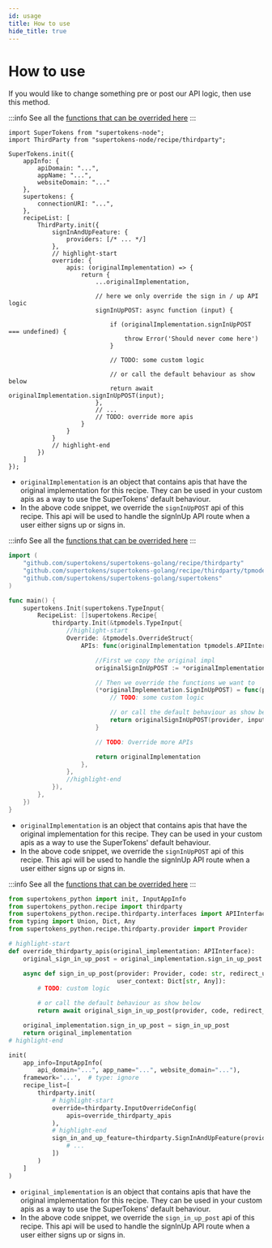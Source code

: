 ```yaml
---
id: usage
title: How to use
hide_title: true
---
```



# How to use

If you would like to change something pre or post our API logic, then use this method.

<BackendSDKTabs>
<TabItem value="nodejs">

:::info
See all the [functions that can be overrided here](https://supertokens.com/docs/nodejs/modules/recipe_thirdparty.html#APIInterface)
:::

```tsx
import SuperTokens from "supertokens-node";
import ThirdParty from "supertokens-node/recipe/thirdparty";

SuperTokens.init({
    appInfo: {
        apiDomain: "...",
        appName: "...",
        websiteDomain: "..."
    },
    supertokens: {
        connectionURI: "...",
    },
    recipeList: [
        ThirdParty.init({
            signInAndUpFeature: {
                providers: [/* ... */]
            },
            // highlight-start
            override: {
                apis: (originalImplementation) => {
                    return {
                        ...originalImplementation,

                        // here we only override the sign in / up API logic 
                        signInUpPOST: async function (input) {

                            if (originalImplementation.signInUpPOST === undefined) {
                                throw Error('Should never come here')
                            }

                            // TODO: some custom logic

                            // or call the default behaviour as show below
                            return await originalImplementation.signInUpPOST(input);
                        },
                        // ...
                        // TODO: override more apis
                    }
                }
            }
            // highlight-end
        })
    ]
});
```

- `originalImplementation` is an object that contains apis that have the original implementation for this recipe. They can be used in your custom apis as a way to use the SuperTokens' default behaviour.
- In the above code snippet, we override the `signInUpPOST` api of this recipe. This api will be used to handle the signInUp API route when a user either signs up or signs in.

</TabItem>
<TabItem value="go">

:::info
See all the [functions that can be overrided here](https://pkg.go.dev/github.com/supertokens/supertokens-golang/recipe/thirdparty/tpmodels#APIInterface)
:::

```go
import (
	"github.com/supertokens/supertokens-golang/recipe/thirdparty"
	"github.com/supertokens/supertokens-golang/recipe/thirdparty/tpmodels"
	"github.com/supertokens/supertokens-golang/supertokens"
)

func main() {
	supertokens.Init(supertokens.TypeInput{
		RecipeList: []supertokens.Recipe{
			thirdparty.Init(&tpmodels.TypeInput{
				//highlight-start
				Override: &tpmodels.OverrideStruct{
					APIs: func(originalImplementation tpmodels.APIInterface) tpmodels.APIInterface {

						//First we copy the original impl
						originalSignInUpPOST := *originalImplementation.SignInUpPOST

						// Then we override the functions we want to
						(*originalImplementation.SignInUpPOST) = func(provider *tpmodels.TypeProvider, input tpmodels.TypeSignInUpInput, tenantId string, options tpmodels.APIOptions, userContext *map[string]interface{}) (tpmodels.SignInUpPOSTResponse, error) {
							// TODO: some custom logic

							// or call the default behaviour as show below
							return originalSignInUpPOST(provider, input, tenantId, options, userContext)
						}

						// TODO: Override more APIs

						return originalImplementation
					},
				},
				//highlight-end
			}),
		},
	})
}
```

- `originalImplementation` is an object that contains apis that have the original implementation for this recipe. They can be used in your custom apis as a way to use the SuperTokens' default behaviour.
- In the above code snippet, we override the `signInUpPOST` api of this recipe. This api will be used to handle the signInUp API route when a user either signs up or signs in.

</TabItem>
<TabItem value="python">

:::info
See all the [functions that can be overrided here](https://supertokens.com/docs/python/recipe/thirdparty/interfaces.html#supertokens_python.recipe.thirdparty.interfaces.APIInterface)
:::

```python
from supertokens_python import init, InputAppInfo
from supertokens_python.recipe import thirdparty
from supertokens_python.recipe.thirdparty.interfaces import APIInterface, APIOptions
from typing import Union, Dict, Any
from supertokens_python.recipe.thirdparty.provider import Provider

# highlight-start
def override_thirdparty_apis(original_implementation: APIInterface):
    original_sign_in_up_post = original_implementation.sign_in_up_post

    async def sign_in_up_post(provider: Provider, code: str, redirect_uri: str, client_id: Union[str, None], auth_code_response: Union[Dict[str, Any], None], api_options: APIOptions,
                              user_context: Dict[str, Any]):
        # TODO: custom logic

        # or call the default behaviour as show below
        return await original_sign_in_up_post(provider, code, redirect_uri, client_id, auth_code_response, api_options, user_context)

    original_implementation.sign_in_up_post = sign_in_up_post
    return original_implementation
# highlight-end

init(
    app_info=InputAppInfo(
        api_domain="...", app_name="...", website_domain="..."),
    framework='...',  # type: ignore
    recipe_list=[
        thirdparty.init(
            # highlight-start
            override=thirdparty.InputOverrideConfig(
                apis=override_thirdparty_apis
            ),
            # highlight-end
            sign_in_and_up_feature=thirdparty.SignInAndUpFeature(providers=[
                # ...
            ])
        )
    ]
)
```

- `original_implementation` is an object that contains apis that have the original implementation for this recipe. They can be used in your custom apis as a way to use the SuperTokens' default behaviour.
- In the above code snippet, we override the `sign_in_up_post` api of this recipe. This api will be used to handle the signInUp API route when a user either signs up or signs in.

</TabItem>
</BackendSDKTabs>